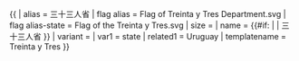{{ {{{1<noinclude>|country showdata</noinclude>}}}
| alias = 三十三人省
| flag alias = Flag of Treinta y Tres Department.svg
| flag alias-state = Flag of the Treinta y Tres.svg
| size = {{{size|}}}
| name = {{#if: {{{name|}}} | {{{name|}}} | 三十三人省 }}
| variant = {{{variant|}}}
<noinclude>
| var1 = state
| related1 = Uruguay
| templatename = Treinta y Tres
</noinclude>
}}